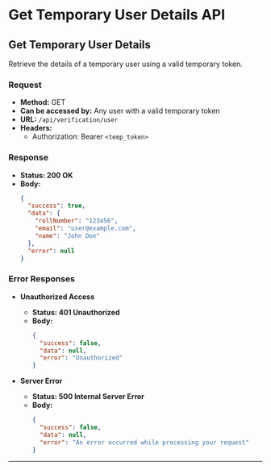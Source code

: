 # Get Temporary User Details API

## Get Temporary User Details

Retrieve the details of a temporary user using a valid temporary token.

### Request

- **Method:** GET
- **Can be accessed by:** Any user with a valid temporary token
- **URL:** `/api/verification/user`  
- **Headers:**
  - Authorization: Bearer `<temp_token>`

### Response

- **Status: 200 OK**
- **Body:**
  ```json
  {
    "success": true,
    "data": {
      "rollNumber": "123456",
      "email": "user@example.com",
      "name": "John Doe"
    },
    "error": null
  }
  ```

### Error Responses

- **Unauthorized Access**
  - **Status: 401 Unauthorized**
  - **Body:**
    ```json
    {
      "success": false,
      "data": null,
      "error": "Unauthorized"
    }
    ```

- **Server Error**
  - **Status: 500 Internal Server Error**
  - **Body:**
    ```json
    {
      "success": false,
      "data": null,
      "error": "An error occurred while processing your request"
    }
    ```

---